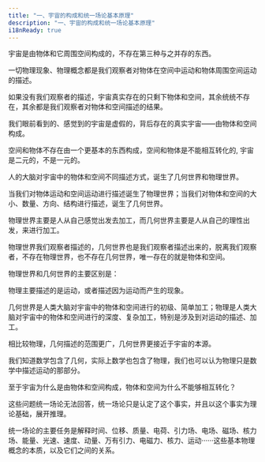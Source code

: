 ```yaml
---
title: "一、宇宙的构成和统一场论基本原理"
description: "一、宇宙的构成和统一场论基本原理"
i18nReady: true
---
```




宇宙是由物体和它周围空间构成的，不存在第三种与之并存的东西。

一切物理现象、物理概念都是我们观察者对物体在空间中运动和物体周围空间运动的描述。

如果没有我们观察者的描述，宇宙真实存在的只剩下物体和空间，其余统统不存在，其余都是我们观察者对物体和空间描述的结果。

我们眼前看到的、感觉到的宇宙是虚假的，背后存在的真实宇宙——由物体和空间构成。

空间和物体不存在由一个更基本的东西构成，空间和物体是不能相互转化的, 宇宙是二元的，不是一元的。

人的大脑对宇宙中的物体和空间不同描述方式，诞生了几何世界和物理世界。

当我们对物体运动和空间运动进行描述诞生了物理世界；当我们对物体和空间的大小、数量、方向、结构进行描述，诞生了几何世界。

物理世界主要是人从自己感觉出发去加工，而几何世界主要是人从自己的理性出发，来进行加工。

物理世界我们观察者描述的，几何世界也是我们观察者描述出来的，脱离我们观察者，不存在物理世界，也不存在几何世界，唯一存在的就是物体和空间。

物理世界和几何世界的主要区别是：

物理主要描述的是运动，或者描述因为运动而产生的现象。

几何世界是人类大脑对宇宙中的物体和空间进行的初级、简单加工；物理是人类大脑对宇宙中的物体和空间进行的深度、复杂加工，特别是涉及到对运动的描述、加工。

相比较物理，几何描述的范围更广，几何世界更接近于宇宙的本源。

我们知道数学包含了几何，实际上数学也包含了物理，我们也可以认为物理只是数学中描述运动的那部分。

至于宇宙为什么是由物体和空间构成，物体和空间为什么不能够相互转化？

这些问题统一场论无法回答，统一场论只是认定了这个事实，并且以这个事实为理论基础，展开推理。

统一场论的主要任务是解释时间、位移、质量、电荷、引力场、电场、磁场、核力场、能量、光速、速度、动量、万有引力、电磁力、核力、运动······这些基本物理概念的本质，以及它们之间的关系。
